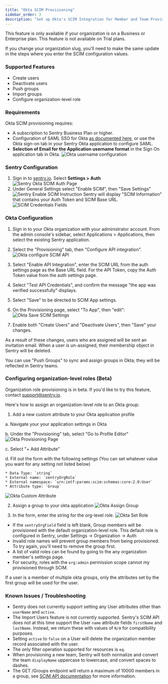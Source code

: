 ```yaml
---
title: "Okta SCIM Provisioning"
sidebar_order: 3
description: "Set up Okta's SCIM Integration for Member and Team Provisioning"
---
```


<Note>

This feature is only available if your organization is on a Business or Enterprise plan. This feature is not available on Trial plans.

</Note>

<Alert level="warning">

If you change your organization slug, you'll need to make the same update in the steps where you enter the SCIM configuration values.

</Alert>

### Supported Features

- Create users
- Deactivate users
- Push groups
- Import groups
- Configure organization-level role

### Requirements

Okta SCIM provisioning requires:

- A subscription to Sentry Business Plan or higher.
- Configuration of SAML SSO for Okta [as documented here](/product/accounts/sso/okta-sso/), or use the Okta sign-on tab in your Sentry Okta application to configure SAML.
- **Selection of Email for the Application username format** in the Sign On application tab in Okta.
  ![Okta username configuration](scim-username-config.png)

### Sentry Configuration

1. Sign in to [sentry.io](https://sentry.io). Select **Settings > Auth**
   ![Sentry Okta SCIM Auth Page](../scim-settings-auth.png)
1. Under General Settings select "Enable SCIM", then "Save Settings"
   ![Sentry Enable SCIM Instruction](../scim-enable-sentry.png)
   Sentry will display "SCIM Information" that contains your Auth Token and SCIM Base URL.
   ![SCIM Credentials Fields](../scim-sentry-fields.png)

### Okta Configuration

1. Sign in to your Okta organization with your administrator account. From the admin console's sidebar, select Applications > Applications, then select the existing Sentry application.

1. Select the "Provisioning" tab, then "Configure API integration".
   ![Okta configure SCIM API](scim-okta-configure.png)

1. Select "Enable API Integration", enter the SCIM URL from the auth settings page as the Base URL field. For the API Token, copy the Auth Token value from the auth settings page.

1. Select "Test API Credentials", and confirm the message "the app was verified successfully" displays.

1. Select "Save" to be directed to SCIM App settings.

1. On the Provisioning page, select "To App", then "edit":
   ![Okta Save SCIM Settings](scim-okta-edit.png)

1. Enable both "Create Users" and "Deactivate Users", then "Save" your changes.

As a result of these changes, users who are assigned will be sent an invitation email. When a user is un-assigned, their membership object in Sentry will be deleted.

You can use "Push Groups" to sync and assign groups in Okta; they will be reflected in Sentry teams.

### Configuring organization-level roles (Beta)

<Alert level="note">

Organization role provisioning is in beta. If you'd like to try this feature, contact support@sentry.io.

</Alert>

Here's how to assign an organization-level role to an Okta group:

1. Add a new custom attribute to your Okta application profile

  a. Navigate your your application settings in Okta

  b. Under the "Provisioning" tab, select "Go to Profile Editor"
        ![Okta Provisioning Page](./okta-go-to-profile.png)

  c. Select "+ Add Attribute"

  d. Fill out the form with the following settings (You can set whatever value you want for any setting not listed below)

    * Data Type: `string`
    * External name: `sentryOrgRole`
    * External namespace: `urn:ietf:params:scim:schemas:core:2.0:User`
    * Attribute type: `Group`
  ![Okta Custom Attribute](./okta-custom-attribute-values.png)

2. Assign a group to your okta application
    ![Okta Assign Group](./okta-assign-group.png)

3. In the form, enter the string for the org-level role.
    ![Okta Set Role](./okta-set-group-attribute.png)

- If the `sentryOrgField` field is left blank, Group members will be provisioned with the default organization-level role. This default role is configured in Sentry, under Settings -> Organization -> Auth
- Invalid role names will prevent group members from being provisioned. To try again, you'll need to remove the group first.
- A list of valid roles can be found by going to the any organization member's settings page.
- For security, roles with the `org:admin` permission scope cannot my provisioned through SCIM.

<Alert level="note">

If a user is a member of multiple okta groups, only the attributes set by the first group will be used for the user.

</Alert>

### Known Issues / Troubleshooting

- Sentry does not currently support setting any User attributes other than `userName` and `active`.
- The Import Users feature is not currently supported. Sentry's SCIM API does not at this time support the User `name` attribute fields `firstName` and `lastName`. Instead, we return these with values of `N/A` for compatibility purposes.
- Setting `active` to `false` on a User will delete the organization member record associated with the user.
- The only filter operation supported for resources is `eq`.
- When provisioning a new team, Sentry will both normalize and convert the team `displayName` uppercase to lowercase, and convert spaces to dashes.
- The GET /Groups endpoint will return a maximum of 10000 members in a group, see [SCIM API documentation](/api/scim/) for more information.
